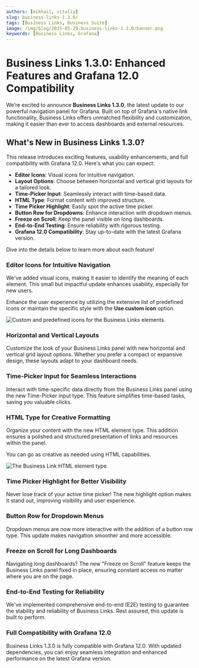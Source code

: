 ```yaml
---
authors: [mikhail, vitaliy]
slug: business-links-1.3.0/
tags: [Business Links, Business Suite]
image: /img/blog/2025-05-29-business-links-1.3.0/banner.png
keywords: [Business Links, Grafana]
---
```



# Business Links 1.3.0: Enhanced Features and Grafana 12.0 Compatibility

We’re excited to announce **Business Links 1.3.0**, the latest update to our powerful navigation panel for Grafana. Built on top of Grafana's native link functionality, Business Links offers unmatched flexibility and customization, making it easier than ever to access dashboards and external resources.

## What's New in Business Links 1.3.0?

This release introduces exciting features, usability enhancements, and full compatibility with Grafana 12.0. Here's what you can expect:

- **Editor Icons**: Visual icons for intuitive navigation.
- **Layout Options**: Choose between horizontal and vertical grid layouts for a tailored look.
- **Time-Picker Input**: Seamlessly interact with time-based data.
- **HTML Type**: Format content with improved structure.
- **Time Picker Highlight**: Easily spot the active time picker.
- **Button Row for Dropdowns**: Enhance interaction with dropdown menus.
- **Freeze on Scroll**: Keep the panel visible on long dashboards.
- **End-to-End Testing**: Ensure reliability with rigorous testing.
- **Grafana 12.0 Compatibility**: Stay up-to-date with the latest Grafana version.

Dive into the details below to learn more about each feature!

### Editor Icons for Intuitive Navigation

We've added visual icons, making it easier to identify the meaning of each element. This small but impactful update enhances usability, especially for new users.

Enhance the user experience by utilizing the extensive list of predefined icons or maintain the specific style with the **Use custom icon** option.

<Image
  title="Custom and predefined icons for the Business Links elements."
  src="/img/blog/2025-05-29-business-links-1.3.0/icons.png"
/>

### Horizontal and Vertical Layouts

Customize the look of your Business Links panel with new horizontal and vertical grid layout options. Whether you prefer a compact or expansive design, these layouts adapt to your dashboard needs.

### Time-Picker Input for Seamless Interactions

Interact with time-specific data directly from the Business Links panel using the new Time-Picker input type. This feature simplifies time-based tasks, saving you valuable clicks.

### HTML Type for Creative Formatting

Organize your content with the new HTML element type. This addition ensures a polished and structured presentation of links and resources within the panel.

You can go as creative as needed using HTML capabilities.

<Image
  title="The Business Link HTML element type."
  src="/img/blog/2025-05-29-business-links-1.3.0/html.png"
/>

### Time Picker Highlight for Better Visibility

Never lose track of your active time picker! The new highlight option makes it stand out, improving visibility and user experience.

### Button Row for Dropdown Menus

Dropdown menus are now more interactive with the addition of a button row type. This update makes navigation smoother and more accessible.

### Freeze on Scroll for Long Dashboards

Navigating long dashboards? The new "Freeze on Scroll" feature keeps the Business Links panel fixed in place, ensuring constant access no matter where you are on the page.

### End-to-End Testing for Reliability

We've implemented comprehensive end-to-end (E2E) testing to guarantee the stability and reliability of Business Links. Rest assured, this update is built to perform.

### Full Compatibility with Grafana 12.0

Business Links 1.3.0 is fully compatible with Grafana 12.0. With updated dependencies, you can enjoy seamless integration and enhanced performance on the latest Grafana version.

<GettingStarted />

<Feedback />

